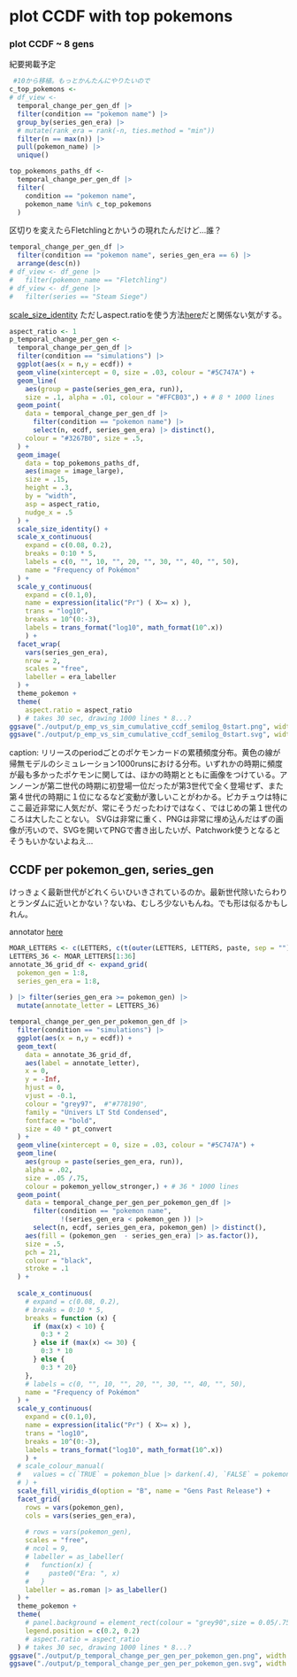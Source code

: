 # plot CCDF with top pokemons


### plot CCDF ~ 8 gens

紀要掲載予定

```r
 #10から移植。もっとかんたんにやりたいので
c_top_pokemons <-
# df_view <- 
  temporal_change_per_gen_df |> 
  filter(condition == "pokemon name") |> 
  group_by(series_gen_era) |>
  # mutate(rank_era = rank(-n, ties.method = "min")) 
  filter(n == max(n)) |> 
  pull(pokemon_name) |> 
  unique()

top_pokemons_paths_df <-
  temporal_change_per_gen_df |> 
  filter(
    condition == "pokemon name", 
    pokemon_name %in% c_top_pokemons
  )
```

区切りを変えたらFletchlingとかいうの現れたんだけど…誰？
```r
temporal_change_per_gen_df |> 
  filter(condition == "pokemon name", series_gen_era == 6) |> 
  arrange(desc(n))
# df_view <- df_gene |> 
#   filter(pokemon_name == "Fletchling")
# df_view <- df_gene |> 
#   filter(series == "Steam Siege") 
```




[scale_size_identity](# https://stackoverflow.com/questions/47479779/can-geom-image-from-the-ggimage-package-be-made-to-preserve-the-image-aspect-r) ただしaspect.ratioを使う方法[here](https://themockup.blog/posts/2020-10-11-embedding-images-in-ggplot/)だと関係ない気がする。
```r
aspect_ratio <- 1
p_temporal_change_per_gen <-
  temporal_change_per_gen_df |> 
  filter(condition == "simulations") |> 
  ggplot(aes(x = n,y = ecdf)) +
  geom_vline(xintercept = 0, size = .03, colour = "#5C747A") +
  geom_line(
    aes(group = paste(series_gen_era, run)),
    size = .1, alpha = .01, colour = "#FFCB03",) + # 8 * 1000 lines
  geom_point(
    data = temporal_change_per_gen_df |> 
      filter(condition == "pokemon name") |> 
      select(n, ecdf, series_gen_era) |> distinct(),
    colour = "#3267B0", size = .5,
  ) +
  geom_image(
    data = top_pokemons_paths_df,
    aes(image = image_large),
    size = .15,
    height = .3,
    by = "width",
    asp = aspect_ratio,
    nudge_x = .5
  ) +
  scale_size_identity() + 
  scale_x_continuous(
    expand = c(0.08, 0.2),
    breaks = 0:10 * 5,
    labels = c(0, "", 10, "", 20, "", 30, "", 40, "", 50),
    name = "Frequency of Pokémon"
  ) +
  scale_y_continuous(
    expand = c(0.1,0),
    name = expression(italic("Pr") ( X>= x) ),
    trans = "log10",
    breaks = 10^(0:-3),
    labels = trans_format("log10", math_format(10^.x))
    ) +
  facet_wrap(
    vars(series_gen_era),
    nrow = 2,
    scales = "free",
    labeller = era_labeller
  ) +
  theme_pokemon +
  theme(
    aspect.ratio = aspect_ratio
  ) # takes 30 sec, drawing 1000 lines * 8...?
ggsave("./output/p_emp_vs_sim_cumulative_ccdf_semilog_0start.png", width = 166, height = 100, unit = "mm", dpi = 1200)
ggsave("./output/p_emp_vs_sim_cumulative_ccdf_semilog_0start.svg", width = 166, height = 100, unit = "mm", dpi = 1200)
```

caption: リリースのperiodごとのポケモンカードの累積頻度分布。黄色の線が帰無モデルのシミュレーション1000runsにおける分布。いずれかの時期に頻度が最も多かったポケモンに関しては、ほかの時期とともに画像をつけている。アンノーンが第二世代の時期に初登場一位だったが第3世代で全く登場せず、また第４世代の時期に１位になるなど変動が激しいことがわかる。ピカチュウは特にここ最近非常に人気だが、常にそうだったわけではなく、ではじめの第１世代のころは大したことない。
SVGは非常に重く、PNGは非常に埋め込んだはずの画像が汚いので、SVGを開いてPNGで書き出したいが、Patchwork使うとなるとそうもいかないよねえ…


## CCDF per pokemon_gen, series_gen

けっきょく最新世代がどれくらいひいきされているのか。最新世代除いたらわりとランダムに近いとかない？ないね、むしろ少ないもんね。でも形は似るかもしれん。

annotator [here](https://stackoverflow.com/questions/25876755/is-there-a-way-to-extend-letters-past-26-characters-e-g-aa-ab-ac)
```r
MOAR_LETTERS <- c(LETTERS, c(t(outer(LETTERS, LETTERS, paste, sep = "")))) 
LETTERS_36 <- MOAR_LETTERS[1:36]
annotate_36_grid_df <- expand_grid(
  pokemon_gen = 1:8,
  series_gen_era = 1:8,
  
) |> filter(series_gen_era >= pokemon_gen) |> 
  mutate(annotate_letter = LETTERS_36)

```

```r
temporal_change_per_gen_per_pokemon_gen_df |> 
  filter(condition == "simulations") |> 
  ggplot(aes(x = n,y = ecdf)) +
  geom_text(
    data = annotate_36_grid_df,
    aes(label = annotate_letter),
    x = 0,
    y = -Inf,
    hjust = 0, 
    vjust = -0.1,
    colour = "grey97",  #"#778190",
    family = "Univers LT Std Condensed", 
    fontface = "bold",
    size = 40 * pt_convert
  ) +
  geom_vline(xintercept = 0, size = .03, colour = "#5C747A") +
  geom_line(
    aes(group = paste(series_gen_era, run)),
    alpha = .02,
    size = .05 /.75,
    colour = pokemon_yellow_stronger,) + # 36 * 1000 lines
  geom_point(
    data = temporal_change_per_gen_per_pokemon_gen_df |> 
      filter(condition == "pokemon name",
             !(series_gen_era < pokemon_gen )) |> 
      select(n, ecdf, series_gen_era, pokemon_gen) |> distinct(),
    aes(fill = (pokemon_gen  - series_gen_era) |> as.factor()), 
    size = .5,
    pch = 21, 
    colour = "black",
    stroke = .1
  ) +
 
  scale_x_continuous(
    # expand = c(0.08, 0.2),
    # breaks = 0:10 * 5,
    breaks = function (x) {
      if (max(x) < 10) {
        0:3 * 2
      } else if (max(x) <= 30) {
        0:3 * 10
      } else {
        0:3 * 20}
    },
    # labels = c(0, "", 10, "", 20, "", 30, "", 40, "", 50),
    name = "Frequency of Pokémon"
  ) +
  scale_y_continuous(
    expand = c(0.1,0),
    name = expression(italic("Pr") ( X>= x) ),
    trans = "log10",
    breaks = 10^(0:-3),
    labels = trans_format("log10", math_format(10^.x))
    ) +
  # scale_colour_manual(
  #   values = c(`TRUE` = pokemon_blue |> darken(.4), `FALSE` = pokemon_blue |> lighten(.4))
  # ) +
  scale_fill_viridis_d(option = "B", name = "Gens Past Release") +
  facet_grid(
    rows = vars(pokemon_gen),
    cols = vars(series_gen_era),
    
    # rows = vars(pokemon_gen),
    scales = "free",
    # ncol = 9,
    # labeller = as_labeller(
    #   function(x) {
    #     paste0("Era: ", x)
    #   }
    labeller = as.roman |> as_labeller()
  ) +
  theme_pokemon +
  theme(
    # panel.background = element_rect(colour = "grey90",size = 0.05/.75),
    legend.position = c(0.2, 0.2)
    # aspect.ratio = aspect_ratio
  ) # takes 30 sec, drawing 1000 lines * 8...?
ggsave("./output/p_temporal_change_per_gen_per_pokemon_gen.png", width = 166, height = 166, unit = "mm", dpi = 600) 
ggsave("./output/p_temporal_change_per_gen_per_pokemon_gen.svg", width = 166, height = 166, unit = "mm", dpi = 600) 
```

